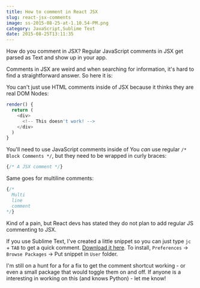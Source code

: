 ```yaml
---
title: How to comment in React JSX
slug: react-jsx-comments
image: ss-2015-08-25-at-1.10.54-PM.png
category: JavaScript,Sublime Text
date: 2015-08-25T13:11:35
---
```


How do you comment in JSX? Regular JavaScript comments in JSX get parsed as Text and show up in your app.

Comments in JSX are weird and when searching for information, it's hard to find a straightforward answer. So here it is:

You can't just use HTML comments inside of JSX because it thinks they are real DOM Nodes:


```js
render() {
  return (
    <div>
      <!-- This doesn't work! -->
    </div>
  )
}

```

You'll need to use JavaScript comments inside of 
You <em>can</em> use regular <code>/* Block Comments */</code>, but they need to be wrapped in curly braces:


```js
{/* A JSX comment */}

```

Same goes for multiline comments:


```js
{/* 
  Multi
  line
  comment
*/}  

```

Kind of a pain, but React devs has stated they do not plan to add regular JS commenting to JSX.

If you use Sublime Text, I've created a little snippet so you can just type <code>jc</code> + <code>TAB</code> to get a quick comment. <a href="http://wes.io/cmCC">Download it here</a>. To install, <code>Preferences</code> → <code>Browse Packages</code> → Put snippet in <code>User</code> folder.

I'm still on a hunt for a for a fix to get the comment shortcut working - or even a small package that would toggle them on and off. If anyone is a interesting in working on this (and knows Python) - let me know!